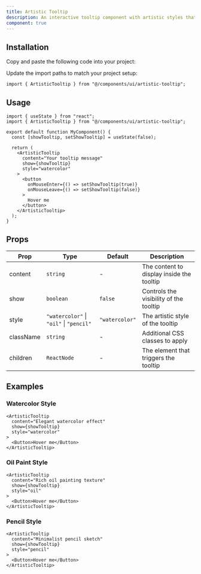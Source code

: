 ```yaml
---
title: Artistic Tooltip
description: An interactive tooltip component with artistic styles that follows your cursor movement.
component: true
---
```


<ComponentPreview name="artistic-tooltip-demo" />

## Installation

<Steps>

<Step>Copy and paste the following code into your project:</Step>

<ComponentSource name="artistic-tooltip" />

<Step>Update the import paths to match your project setup:</Step>

```tsx
import { ArtisticTooltip } from "@/components/ui/artistic-tooltip";
```

</Steps>

## Usage

```tsx
import { useState } from "react";
import { ArtisticTooltip } from "@/components/ui/artistic-tooltip";

export default function MyComponent() {
  const [showTooltip, setShowTooltip] = useState(false);

  return (
    <ArtisticTooltip
      content="Your tooltip message"
      show={showTooltip}
      style="watercolor"
    >
      <button
        onMouseEnter={() => setShowTooltip(true)}
        onMouseLeave={() => setShowTooltip(false)}
      >
        Hover me
      </button>
    </ArtisticTooltip>
  );
}
```

## Props

| Prop      | Type                                    | Default        | Description                               |
| --------- | --------------------------------------- | -------------- | ----------------------------------------- |
| content   | `string`                                | -              | The content to display inside the tooltip |
| show      | `boolean`                               | `false`        | Controls the visibility of the tooltip    |
| style     | `"watercolor"` \| `"oil"` \| `"pencil"` | `"watercolor"` | The artistic style of the tooltip         |
| className | `string`                                | -              | Additional CSS classes to apply           |
| children  | `ReactNode`                             | -              | The element that triggers the tooltip     |

## Examples

### Watercolor Style

```tsx
<ArtisticTooltip
  content="Elegant watercolor effect"
  show={showTooltip}
  style="watercolor"
>
  <Button>Hover me</Button>
</ArtisticTooltip>
```

### Oil Paint Style

```tsx
<ArtisticTooltip
  content="Rich oil painting texture"
  show={showTooltip}
  style="oil"
>
  <Button>Hover me</Button>
</ArtisticTooltip>
```

### Pencil Style

```tsx
<ArtisticTooltip
  content="Minimalist pencil sketch"
  show={showTooltip}
  style="pencil"
>
  <Button>Hover me</Button>
</ArtisticTooltip>
```
